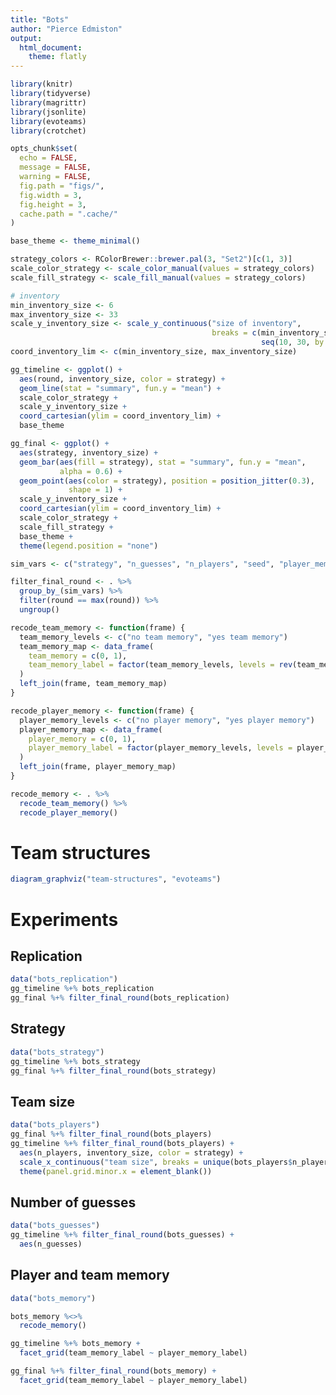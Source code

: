```yaml
---
title: "Bots"
author: "Pierce Edmiston"
output:
  html_document:
    theme: flatly
---
```


```r
library(knitr)
library(tidyverse)
library(magrittr)
library(jsonlite)
library(evoteams)
library(crotchet)

opts_chunk$set(
  echo = FALSE,
  message = FALSE,
  warning = FALSE,
  fig.path = "figs/",
  fig.width = 3,
  fig.height = 3,
  cache.path = ".cache/"
)
```

```r
base_theme <- theme_minimal()

strategy_colors <- RColorBrewer::brewer.pal(3, "Set2")[c(1, 3)]
scale_color_strategy <- scale_color_manual(values = strategy_colors)
scale_fill_strategy <- scale_fill_manual(values = strategy_colors)

# inventory
min_inventory_size <- 6
max_inventory_size <- 33
scale_y_inventory_size <- scale_y_continuous("size of inventory",
                                             breaks = c(min_inventory_size, max_inventory_size,
                                                        seq(10, 30, by = 5)))
coord_inventory_lim <- c(min_inventory_size, max_inventory_size)
```

```r
gg_timeline <- ggplot() +
  aes(round, inventory_size, color = strategy) +
  geom_line(stat = "summary", fun.y = "mean") +
  scale_color_strategy +
  scale_y_inventory_size +
  coord_cartesian(ylim = coord_inventory_lim) +
  base_theme

gg_final <- ggplot() +
  aes(strategy, inventory_size) +
  geom_bar(aes(fill = strategy), stat = "summary", fun.y = "mean",
           alpha = 0.6) +
  geom_point(aes(color = strategy), position = position_jitter(0.3),
             shape = 1) +
  scale_y_inventory_size +
  coord_cartesian(ylim = coord_inventory_lim) +
  scale_color_strategy +
  scale_fill_strategy +
  base_theme +
  theme(legend.position = "none")
```

```r
sim_vars <- c("strategy", "n_guesses", "n_players", "seed", "player_memory", "team_memory")

filter_final_round <- . %>%
  group_by_(sim_vars) %>%
  filter(round == max(round)) %>%
  ungroup()

recode_team_memory <- function(frame) {
  team_memory_levels <- c("no team memory", "yes team memory")
  team_memory_map <- data_frame(
    team_memory = c(0, 1),
    team_memory_label = factor(team_memory_levels, levels = rev(team_memory_levels))
  )
  left_join(frame, team_memory_map)
}

recode_player_memory <- function(frame) {
  player_memory_levels <- c("no player memory", "yes player memory")
  player_memory_map <- data_frame(
    player_memory = c(0, 1),
    player_memory_label = factor(player_memory_levels, levels = player_memory_levels)
  )
  left_join(frame, player_memory_map)
}

recode_memory <- . %>%
  recode_team_memory() %>%
  recode_player_memory() 
```

# Team structures

```r
diagram_graphviz("team-structures", "evoteams")
```

# Experiments

## Replication

```r
data("bots_replication")
gg_timeline %+% bots_replication
gg_final %+% filter_final_round(bots_replication)
```

## Strategy

```r
data("bots_strategy")
gg_timeline %+% bots_strategy
gg_final %+% filter_final_round(bots_strategy)
```

## Team size

```r
data("bots_players")
gg_final %+% filter_final_round(bots_players)
gg_timeline %+% filter_final_round(bots_players) +
  aes(n_players, inventory_size, color = strategy) +
  scale_x_continuous("team size", breaks = unique(bots_players$n_players)) +
  theme(panel.grid.minor.x = element_blank())
```

## Number of guesses

```r
data("bots_guesses")
gg_timeline %+% filter_final_round(bots_guesses) +
  aes(n_guesses)
```

## Player and team memory

```r
data("bots_memory")

bots_memory %<>%
  recode_memory()

gg_timeline %+% bots_memory +
  facet_grid(team_memory_label ~ player_memory_label)

gg_final %+% filter_final_round(bots_memory) +
  facet_grid(team_memory_label ~ player_memory_label)
```